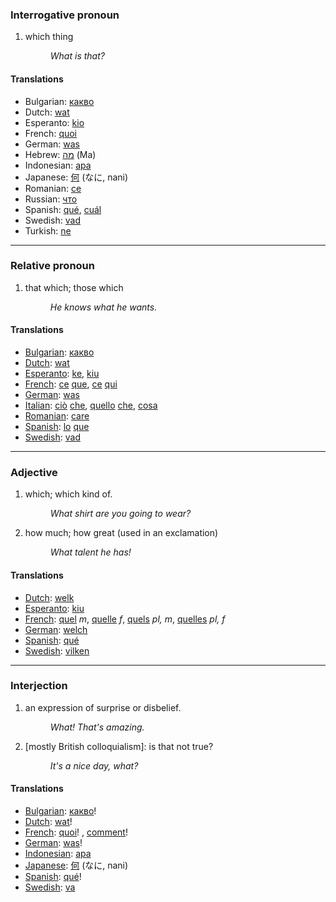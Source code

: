 ===Interrogative pronoun===

#which thing
#:''What is that?''

====Translations====
*Bulgarian: [[какво]]
*Dutch: [[wat]]
*Esperanto: [[kio]]
*French: [[quoi]]
*German: [[was]]
*Hebrew: [[מה]] (Ma)
*Indonesian: [[apa]]
*Japanese: [[何]] (なに, nani)
*Romanian: [[ce]]
*Russian: [[что]]
*Spanish: [[qué]], [[cuál]]
*Swedish: [[vad]]
*Turkish: [[ne]]

----

===Relative pronoun===
#that which; those which
#:''He knows what he wants.'' 

====Translations====

*[[Bulgarian]]: [[какво]]
*[[Dutch]]: [[wat]]
*[[Esperanto]]: [[ke]], [[kiu]]
*[[French]]: [[ce]] [[que]], [[ce]] [[qui]]
*[[German]]: [[was]]
*[[Italian]]: [[ciò]] [[che]], [[quello]] [[che]], [[cosa]]
*[[Romanian]]: [[care]]
*[[Spanish]]: [[lo]] [[que]]
*[[Swedish]]: [[vad]]

----
===Adjective===

#which; which kind of.
#:''What shirt are you going to wear?''
#how much; how great (used in an exclamation)
#:''What talent he has!''


====Translations====

*[[Dutch]]: [[welk]]
*[[Esperanto]]: [[kiu]]
*[[French]]: [[quel]] ''m'', [[quelle]] ''f'', [[quels]] ''pl, m'', [[quelles]] ''pl, f''
*[[German]]: [[welch]]
*[[Spanish]]: [[qué]]
*[[Swedish]]: [[vilken]]

----
===Interjection===

#an expression of surprise or disbelief.
#:''What! That's amazing.''
#[mostly British colloquialism]: is that not true?
#:''It's a nice day, what?''

====Translations====

*[[Bulgarian]]: [[какво]]!
*[[Dutch]]: [[wat]]!
*[[French]]: [[quoi]]! , [[comment]]!
*[[German]]: [[was]]!
*[[Indonesian]]: [[apa]]
*[[Japanese]]: [[何]] (なに, nani)
*[[Spanish]]: [[qué]]!
*[[Swedish]]: [[va]]